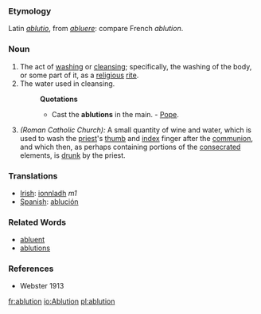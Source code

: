 ===Etymology===
Latin ''[[ablutio]]'', from ''[[abluere]]'': compare French ''ablution''.

===Noun===
#The act of [[washing]] or [[cleansing]]; specifically, the washing of the body, or some part of it, as a [[religious]] [[rite]].
#The water used in cleansing.
#:'''Quotations'''
#:*Cast the '''ablutions''' in the main. - [[Pope]].
#''(Roman Catholic Church):'' A small quantity of wine and water, which is used to wash the [[priest]]'s [[thumb]] and [[index]] finger after the [[communion]], and which then, as perhaps containing portions of the [[consecrated]] elements, is [[drunk]] by the priest.

===Translations===
*[[Irish]]: [[ionnladh]] ''m1''
*[[Spanish]]: [[ablución]]

===Related Words===
* [[abluent]]
* [[ablutions]]

===References===
*Webster 1913

[[fr:ablution]]
[[io:Ablution]]
[[pl:ablution]]